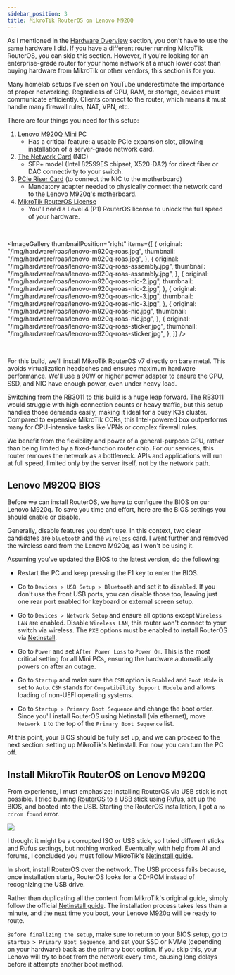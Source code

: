 ```yaml
---
sidebar_position: 3
title: MikroTik RouterOS on Lenovo M920Q
---
```


As I mentioned in the [Hardware Overview](../../hardware-raspberry-pi-setup/hardware.mdx) section, you don't have to use the same hardware I did. If you have a different router running MikroTik RouterOS, you can skip this section. However, if you're looking for an enterprise-grade router for your home network at a much lower cost than buying hardware from MikroTik or other vendors, this section is for you.

Many homelab setups I’ve seen on YouTube underestimate the importance of proper networking. Regardless of CPU, RAM, or storage, devices must communicate efficiently. Clients connect to the router, which means it must handle many firewall rules, NAT, VPN, etc.

There are four things you need for this setup:

1. [Lenovo M920Q Mini PC](https://www.ebay.com/sch/i.html?_nkw=Lenovo+M920Q&_sacat=0&_from=R40&_trksid=p2332490.m570.l1313)
   - Has a critical feature: a usable PCIe expansion slot, allowing installation of a server-grade network card.
2. [The Network Card](https://www.aliexpress.com/item/1005005920672631.html?spm=a2g0o.order_list.order_list_main.11.329f180254cPlG) (NIC)
   - SFP+ model (Intel 82599ES chipset, X520-DA2) for direct fiber or DAC connectivity to your switch.
3. [PCIe Riser Card](https://www.aliexpress.com/item/1005007593015885.html?spm=a2g0o.order_list.order_list_main.5.329f180254cPlG) (to connect the NIC to the motherboard)
   - Mandatory adapter needed to physically connect the network card to the Lenovo M920q's motherboard.
4. [MikroTik RouterOS License](https://help.mikrotik.com/docs/spaces/ROS/pages/328149/RouterOS+license+keys)
   - You'll need a Level 4 (P1) RouterOS license to unlock the full speed of your hardware.

<br />


<ImageGallery
  thumbnailPosition="right"
  items={[
    {
      original: "/img/hardware/roas/lenovo-m920q-roas.jpg",
      thumbnail: "/img/hardware/roas/lenovo-m920q-roas.jpg",
    },
    {
      original: "/img/hardware/roas/lenovo-m920q-roas-assembly.jpg",
      thumbnail: "/img/hardware/roas/lenovo-m920q-roas-assembly.jpg",
    },
    {
      original: "/img/hardware/roas/lenovo-m920q-roas-nic-2.jpg",
      thumbnail: "/img/hardware/roas/lenovo-m920q-roas-nic-2.jpg",
    },
    {
      original: "/img/hardware/roas/lenovo-m920q-roas-nic-3.jpg",
      thumbnail: "/img/hardware/roas/lenovo-m920q-roas-nic-3.jpg",
    },
    {
      original: "/img/hardware/roas/lenovo-m920q-roas-nic.jpg",
      thumbnail: "/img/hardware/roas/lenovo-m920q-roas-nic.jpg",
    },
    {
      original: "/img/hardware/roas/lenovo-m920q-roas-sticker.jpg",
      thumbnail: "/img/hardware/roas/lenovo-m920q-roas-sticker.jpg",
    },
  ]}
/>

<br />

For this build, we'll install MikroTik RouterOS v7 directly on bare metal. This avoids virtualization headaches and ensures maximum hardware performance. We'll use a 90W or higher power adapter to ensure the CPU, SSD, and NIC have enough power, even under heavy load.

Switching from the RB3011 to this build is a huge leap forward. The RB3011 would struggle with high connection counts or heavy traffic, but this setup handles those demands easily, making it ideal for a busy K3s cluster. Compared to expensive MikroTik CCRs, this Intel-powered box outperforms many for CPU-intensive tasks like VPNs or complex firewall rules.

We benefit from the flexibility and power of a general-purpose CPU, rather than being limited by a fixed-function router chip. For our services, this router removes the network as a bottleneck. APIs and applications will run at full speed, limited only by the server itself, not by the network path.

## Lenovo M920Q BIOS

Before we can install RouterOS, we have to configure the BIOS on our Lenovo M920q. To save you time and effort, here are the BIOS settings you should enable or disable.

Generally, disable features you don't use. In this context, two clear candidates are `bluetooth` and the `wireless` card. I went further and removed the wireless card from the Lenovo M920q, as I won't be using it.

Assuming you've updated the BIOS to the latest version, do the following:

- Restart the PC and keep pressing the F1 key to enter the BIOS.

- Go to `Devices > USB Setup > Bluetooth` and set it to `disabled`. If you don't use the front USB ports, you can disable those too, leaving just one rear port enabled for keyboard or external screen setup.

- Go to `Devices > Network Setup` and ensure all options except `Wireless LAN` are enabled. Disable `Wireless LAN`, this router won't connect to your switch via wireless. The `PXE` options must be enabled to install RouterOS via [Netinstall](https://help.mikrotik.com/docs/spaces/ROS/pages/24805390/Netinstall).

- Go to `Power` and set `After Power Loss` to `Power On`. This is the most critical setting for all Mini PCs, ensuring the hardware automatically powers on after an outage.

- Go to `Startup` and make sure the `CSM` option is `Enabled` and `Boot Mode` is set to `Auto`. `CSM` stands for `Compatibility Support Module` and allows loading of non-UEFI operating systems.

- Go to `Startup > Primary Boot Sequence` and change the boot order. Since you'll install RouterOS using Netinstall (via ethernet), move `Network 1` to the top of the `Primary Boot Sequence` list.

At this point, your BIOS should be fully set up, and we can proceed to the next section: setting up MikroTik's Netinstall. For now, you can turn the PC off.

## Install MikroTik RouterOS on Lenovo M920Q

From experience, I must emphasize: installing RouterOS via USB stick is not possible. I tried burning [RouterOS](https://mikrotik.com/software) to a USB stick using [Rufus](https://rufus.ie/en/), set up the BIOS, and booted into the USB. Starting the RouterOS installation, I got a `no cdrom found` error.

<img src="/img/mikrotik-no-cdrom-found.jpg" />

<br />

I thought it might be a corrupted ISO or USB stick, so I tried different sticks and Rufus settings, but nothing worked. Eventually, with help from AI and forums, I concluded you must follow MikroTik's [Netinstall guide](https://help.mikrotik.com/docs/spaces/ROS/pages/24805390/Netinstall).

In short, install RouterOS over the network. The USB process fails because, once installation starts, RouterOS looks for a CD-ROM instead of recognizing the USB drive.

Rather than duplicating all the content from MikroTik's original guide, simply follow the official [Netinstall guide](https://help.mikrotik.com/docs/spaces/ROS/pages/24805390/Netinstall). The installation process takes less than a minute, and the next time you boot, your Lenovo M920q will be ready to route.

`Before finalizing the setup`, make sure to return to your BIOS setup, go to `Startup > Primary Boot Sequence`, and set your SSD or NVMe (depending on your hardware) back as the primary boot option. If you skip this, your Lenovo will try to boot from the network every time, causing long delays before it attempts another boot method.
